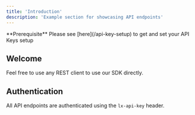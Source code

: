 ```yaml
---
title: 'Introduction'
description: 'Example section for showcasing API endpoints'
---
```


<Info>
  **Prerequisite** Please see [here](/api-key-setup) to get and set your API Keys setup
</Info>

## Welcome

Feel free to use any REST client to use our SDK directly.

## Authentication

All API endpoints are authenticated using the `lx-api-key` header.
